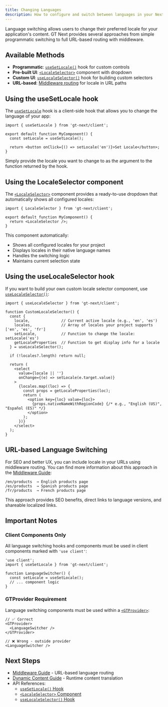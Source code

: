 ```yaml
---
title: Changing Languages
description: How to configure and switch between languages in your Next.js app
---
```


Language switching allows users to change their preferred locale for your application's content. GT Next provides several approaches from simple programmatic switching to full URL-based routing with middleware.

## Available Methods

- **Programmatic**: [`useSetLocale()`](/docs/next/api/helpers/useSetLocale) hook for custom controls
- **Pre-built UI**: [`<LocaleSelector>`](/docs/next/api/components/localeSelector) component with dropdown
- **Custom UI**: [`useLocaleSelector()`](/docs/next/api/helpers/useLocaleSelector) hook for building custom selectors
- **URL-based**: [Middleware routing](/docs/next/guides/middleware) for locale in URL paths

## Using the useSetLocale hook

The [`useSetLocale`](/docs/next/api/helpers/useSetLocale) hook is a client-side hook that allows you to change the language of your app:

```tsx
import { useSetLocale } from 'gt-next/client';

export default function MyComponent() {
  const setLocale = useSetLocale();

  return <button onClick={() => setLocale('en')}>Set Locale</button>;
}
```

Simply provide the locale you want to change to as the argument to the function returned by the hook.

## Using the LocaleSelector component

The [`<LocaleSelector>`](/docs/next/api/components/localeSelector) component provides a ready-to-use dropdown that automatically shows all configured locales:

```tsx
import { LocaleSelector } from 'gt-next/client';

export default function MyComponent() {
  return <LocaleSelector />;
}
```

This component automatically:
- Shows all configured locales for your project
- Displays locales in their native language names
- Handles the switching logic
- Maintains current selection state

## Using the useLocaleSelector hook

If you want to build your own custom locale selector component, use [`useLocaleSelector()`](/docs/next/api/helpers/useLocaleSelector):

```tsx
import { useLocaleSelector } from 'gt-next/client';

function CustomLocaleSelector() {
  const { 
    locale,              // Current active locale (e.g., 'en', 'es')
    locales,             // Array of locales your project supports ['en', 'es', 'fr']
    setLocale,           // Function to change the locale: setLocale('es')
    getLocaleProperties  // Function to get display info for a locale
  } = useLocaleSelector();
  
  if (!locales?.length) return null;
  
  return (
    <select 
      value={locale || ''} 
      onChange={(e) => setLocale(e.target.value)}
    >
      {locales.map((loc) => {
        const props = getLocaleProperties(loc);
        return (
          <option key={loc} value={loc}>
            {props.nativeNameWithRegionCode} {/* e.g., "English (US)", "Español (ES)" */}
          </option>
        );
      })}
    </select>
  );
}
```

## URL-based Language Switching

For SEO and better UX, you can include locale in your URLs using middleware routing. You can find more information about this approach in the [Middleware Guide](/docs/next/guides/middleware):

```
/en/products  → English products page  
/es/products  → Spanish products page
/fr/products  → French products page
```

This approach provides SEO benefits, direct links to language versions, and shareable localized links.

## Important Notes

### Client Components Only
All language switching hooks and components must be used in client components marked with `'use client'`:

```tsx
'use client';
import { useSetLocale } from 'gt-next/client';

function LanguageSwitcher() {
  const setLocale = useSetLocale();
  // ... component logic
}
```

### GTProvider Requirement
Language switching components must be used within a [`<GTProvider>`](/docs/next/api/components/gtprovider):

```tsx
// ✅ Correct
<GTProvider>
  <LanguageSwitcher />
</GTProvider>

// ❌ Wrong - outside provider
<LanguageSwitcher />
```

## Next Steps

- [Middleware Guide](/docs/next/guides/middleware) - URL-based language routing
- [Dynamic Content Guide](/docs/next/guides/dynamic-content) - Runtime content translation  
- API References:
  - [`useSetLocale()` Hook](/docs/next/api/helpers/useSetLocale)
  - [`<LocaleSelector>` Component](/docs/next/api/components/localeSelector)
  - [`useLocaleSelector()` Hook](/docs/next/api/helpers/useLocaleSelector)